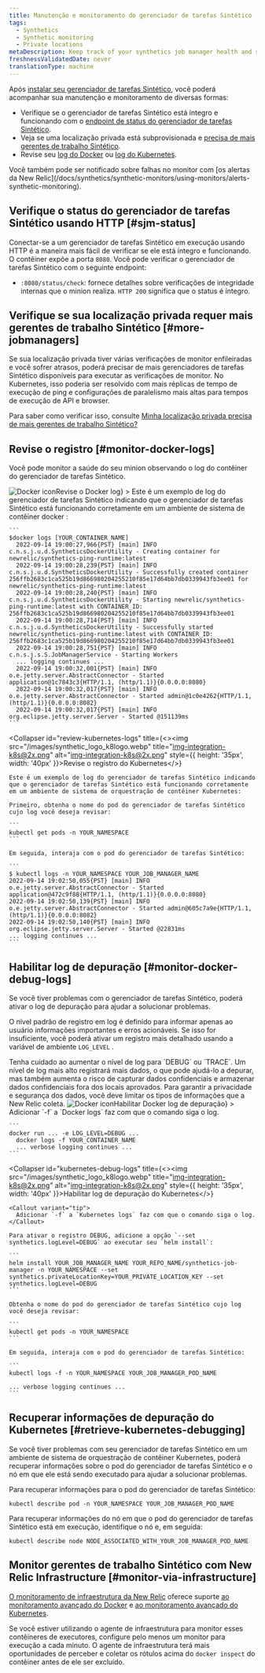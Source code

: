 ```yaml
---
title: Manutenção e monitoramento do gerenciador de tarefas Sintético
tags:
  - Synthetics
  - Synthetic monitoring
  - Private locations
metaDescription: Keep track of your synthetics job manager health and status.
freshnessValidatedDate: never
translationType: machine
---
```


Após [instalar seu gerenciador de tarefas Sintético](/docs/synthetics/synthetic-monitoring/private-locations/install-job-manager), você poderá acompanhar sua manutenção e monitoramento de diversas formas:

* Verifique se o gerenciador de tarefas Sintético está íntegro e funcionando com o [endpoint de status do gerenciador de tarefas Sintético](#sjm-status).
* Veja se uma localização privada está subprovisionada e [precisa de mais gerentes de trabalho Sintético](#more-jobmanagers).
* Revise seu [log do Docker](#monitor-docker-logs) ou [log do Kubernetes](#monitor-docker-logs).

<Callout variant="tip">
  Você também pode ser notificado sobre falhas no monitor com [os alertas da New Relic](/docs/synthetics/synthetic-monitors/using-monitors/alerts-synthetic-monitoring).
</Callout>

## Verifique o status do gerenciador de tarefas Sintético usando HTTP [#sjm-status]

Conectar-se a um gerenciador de tarefas Sintético em execução usando HTTP é a maneira mais fácil de verificar se ele está íntegro e funcionando. O contêiner expõe a porta `8080`. Você pode verificar o gerenciador de tarefas Sintético com o seguinte endpoint:

* `:8080/status/check`: fornece detalhes sobre verificações de integridade internas que o minion realiza. `HTTP 200` significa que o status é íntegro.

## Verifique se sua localização privada requer mais gerentes de trabalho Sintético [#more-jobmanagers]

Se sua localização privada tiver várias verificações de monitor enfileiradas e você sofrer atrasos, poderá precisar de mais gerenciadores de tarefas Sintético disponíveis para executar as verificações de monitor. No Kubernetes, isso poderia ser resolvido com mais réplicas de tempo de execução de ping e configurações de paralelismo mais altas para tempos de execução de API e browser.

Para saber como verificar isso, consulte [Minha localização privada precisa de mais gerentes de trabalho Sintético?](/docs/synthetics/synthetic-monitoring/private-locations/monitor-private-locations/#more-minions)

## Revise o registro [#monitor-docker-logs]

Você pode monitor a saúde do seu minion observando o log do contêiner do gerenciador de tarefas Sintético.

<CollapserGroup>
  <Collapser
    id="review-docker-logs"
    title={<><img src="/images/synthetic_logo_docker.webp" title="Docker icon" alt="Docker icon" style={{ height: '35px', width: '40px' }}>Revise o Docker log</img></>}
  >
    Este é um exemplo de log do gerenciador de tarefas Sintético indicando que o gerenciador de tarefas Sintético está funcionando corretamente em um ambiente de sistema de contêiner docker :

    ```
    $docker logs [YOUR_CONTAINER_NAME]
      2022-09-14 19:00:27,966{PST} [main] INFO  c.n.s.j.u.d.SyntheticsDockerUtility - Creating container for newrelic/synthetics-ping-runtime:latest
      2022-09-14 19:00:28,239{PST} [main] INFO  c.n.s.j.u.d.SyntheticsDockerUtility - Successfully created container 256ffb2683c1ca525b19d866980204255210f85e17d64bb7db0339943fb3ee01 for newrelic/synthetics-ping-runtime:latest
      2022-09-14 19:00:28,240{PST} [main] INFO  c.n.s.j.u.d.SyntheticsDockerUtility - Starting newrelic/synthetics-ping-runtime:latest with CONTAINER_ID: 256ffb2683c1ca525b19d866980204255210f85e17d64bb7db0339943fb3ee01
      2022-09-14 19:00:28,714{PST} [main] INFO  c.n.s.j.u.d.SyntheticsDockerUtility - Successfully started newrelic/synthetics-ping-runtime:latest with CONTAINER_ID: 256ffb2683c1ca525b19d866980204255210f85e17d64bb7db0339943fb3ee01
      2022-09-14 19:00:28,751{PST} [main] INFO  c.n.s.j.s.S.JobManagerService - Starting Workers
      ... logging continues ...
      2022-09-14 19:00:32,001{PST} [main] INFO  o.e.jetty.server.AbstractConnector - Started application@1c7843c3{HTTP/1.1, (http/1.1)}{0.0.0.0:8080}
      2022-09-14 19:00:32,017{PST} [main] INFO  o.e.jetty.server.AbstractConnector - Started admin@1c0e4262{HTTP/1.1, (http/1.1)}{0.0.0.0:8082}
      2022-09-14 19:00:32,017{PST} [main] INFO  org.eclipse.jetty.server.Server - Started @151139ms
    ```
  </Collapser>

  <Collapser
    id="review-kubernetes-logs"
    title={<><img src="/images/synthetic_logo_k8logo.webp" title="img-integration-k8s@2x.png" alt="img-integration-k8s@2x.png" style={{ height: '35px', width: '40px' }}>Revise o registro do Kubernetes</img></>}
  >
    Este é um exemplo de log do gerenciador de tarefas Sintético indicando que o gerenciador de tarefas Sintético está funcionando corretamente em um ambiente de sistema de orquestração de contêiner Kubernetes:

    Primeiro, obtenha o nome do pod do gerenciador de tarefas Sintético cujo log você deseja revisar:

    ```
    kubectl get pods -n YOUR_NAMESPACE
    ```

    Em seguida, interaja com o pod do gerenciador de tarefas Sintético:

    ```
    $ kubectl logs -n YOUR_NAMESPACE YOUR_JOB_MANAGER_NAME
    2022-09-14 19:02:50,055{PST} [main] INFO  o.e.jetty.server.AbstractConnector - Started application@472c9f88{HTTP/1.1, (http/1.1)}{0.0.0.0:8080}
    2022-09-14 19:02:50,139{PST} [main] INFO  o.e.jetty.server.AbstractConnector - Started admin@605c7a9e{HTTP/1.1, (http/1.1)}{0.0.0.0:8082}
    2022-09-14 19:02:50,140{PST} [main] INFO  org.eclipse.jetty.server.Server - Started @22831ms
    ... logging continues ...
    ```
  </Collapser>
</CollapserGroup>

## Habilitar log de depuração [#monitor-docker-debug-logs]

Se você tiver problemas com o gerenciador de tarefas Sintético, poderá ativar o log de depuração para ajudar a solucionar problemas.

O nível padrão de registro em log é definido para informar apenas ao usuário informações importantes e erros acionáveis. Se isso for insuficiente, você poderá ativar um registro mais detalhado usando a variável de ambiente `LOG_LEVEL` .

<Callout variant="important">
  Tenha cuidado ao aumentar o nível de log para `DEBUG` ou `TRACE`. Um nível de log mais alto registrará mais dados, o que pode ajudá-lo a depurar, mas também aumenta o risco de capturar dados confidenciais e armazenar dados confidenciais fora dos locais aprovados. Para garantir a privacidade e segurança dos dados, você deve limitar os tipos de informações que a New Relic coleta.
</Callout>

<CollapserGroup>
  <Collapser
    id="docker-debug-logs"
    title={<><img src="/images/synthetic_logo_docker.webp" title="Docker icon" alt="Docker icon" style={{ height: '35px', width: '40px' }}>Habilitar Docker log de depuração</img></>}
  >
    <Callout variant="tip">
      Adicionar `-f` a `Docker logs` faz com que o comando siga o log.
    </Callout>

    ```
    docker run ... -e LOG_LEVEL=DEBUG ...
      docker logs -f YOUR_CONTAINER_NAME
      ... verbose logging continues ...
    ```
  </Collapser>

  <Collapser
    id="kubernetes-debug-logs"
    title={<><img src="/images/synthetic_logo_k8logo.webp" title="img-integration-k8s@2x.png" alt="img-integration-k8s@2x.png" style={{ height: '35px', width: '40px' }}>Habilitar log de depuração do Kubernetes</img></>}
  >
    <Callout variant="tip">
      Adicionar `-f` a `Kubernetes logs` faz com que o comando siga o log.
    </Callout>

    Para ativar o registro DEBUG, adicione a opção `--set synthetics.logLevel=DEBUG` ao executar seu `helm install`:

    ```
    helm install YOUR_JOB_MANAGER_NAME YOUR_REPO_NAME/synthetics-job-manager -n YOUR_NAMESPACE --set synthetics.privateLocationKey=YOUR_PRIVATE_LOCATION_KEY --set synthetics.logLevel=DEBUG
    ```

    Obtenha o nome do pod do gerenciador de tarefas Sintético cujo log você deseja revisar:

    ```
    kubectl get pods -n YOUR_NAMESPACE
    ```

    Em seguida, interaja com o pod do gerenciador de tarefas Sintético:

    ```
    kubectl logs -f -n YOUR_NAMESPACE YOUR_JOB_MANAGER_POD_NAME

    ... verbose logging continues ...
    ```
  </Collapser>
</CollapserGroup>

## Recuperar informações de depuração do Kubernetes [#retrieve-kubernetes-debugging]

Se você tiver problemas com seu gerenciador de tarefas Sintético em um ambiente de sistema de orquestração de contêiner Kubernetes, poderá recuperar informações sobre o pod do gerenciador de tarefas Sintético e o nó em que ele está sendo executado para ajudar a solucionar problemas.

Para recuperar informações para o pod do gerenciador de tarefas Sintético:

```
kubectl describe pod -n YOUR_NAMESPACE YOUR_JOB_MANAGER_POD_NAME
```

Para recuperar informações do nó em que o pod do gerenciador de tarefas Sintético está em execução, identifique o nó e, em seguida:

```
kubectl describe node NODE_ASSOCIATED_WITH_YOUR_JOB_MANAGER_POD_NAME
```

## Monitor gerentes de trabalho Sintético com New Relic Infrastructure [#monitor-via-infrastructure]

[O monitoramento de infraestrutura da New Relic](/docs/infrastructure) oferece suporte [ao monitoramento avançado do Docker](/docs/infrastructure/new-relic-infrastructure/data-instrumentation/docker-instrumentation-infrastructure) e [ao monitoramento avançado do Kubernetes](/docs/integrations/kubernetes-integration/get-started/introduction-kubernetes-integration).

Se você estiver utilizando o agente de infraestrutura para monitor esses contêineres de executores, configure pelo menos um monitor para execução a cada minuto. O agente de infraestrutura terá mais oportunidades de perceber e coletar os rótulos acima do `docker inspect` do contêiner antes de ele ser excluído.

